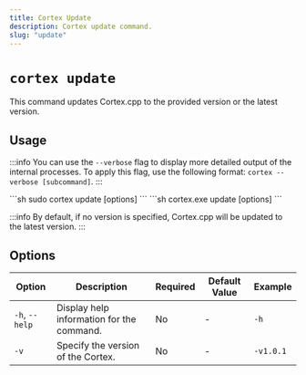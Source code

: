 ```yaml
---
title: Cortex Update
description: Cortex update command.
slug: "update"
---
```



# `cortex update`

This command updates Cortex.cpp to the provided version or the latest version.


## Usage
:::info
You can use the `--verbose` flag to display more detailed output of the internal processes. To apply this flag, use the following format: `cortex --verbose [subcommand]`.
:::

<Tabs>
  <TabItem value="MacOs/Linux" label="MacOs/Linux">
  ```sh
  sudo cortex update [options]
  ```
  </TabItem>
  <TabItem value="Windows" label="Windows">
  ```sh
  cortex.exe update [options]
  ```
  </TabItem>
</Tabs>

:::info
By default, if no version is specified, Cortex.cpp will be updated to the latest version.
:::

## Options

| Option                     | Description                               | Required | Default Value | Example                |
|----------------------------|-------------------------------------------|----------|---------------|------------------------|
| `-h`, `--help`         | Display help information for the command.            | No       | -             | `-h`             |
| `-v`  | Specify the version of the Cortex.               | No       | -   | `-v1.0.1`|
